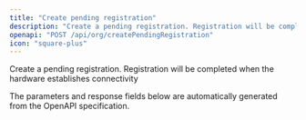 ```yaml
---
title: "Create pending registration"
description: "Create a pending registration. Registration will be completed when the hardware establishes connectivity"
openapi: "POST /api/org/createPendingRegistration"
icon: "square-plus"
---
```


Create a pending registration. Registration will be completed when the hardware establishes connectivity

<Note>
The parameters and response fields below are automatically generated from the OpenAPI specification.
</Note>
